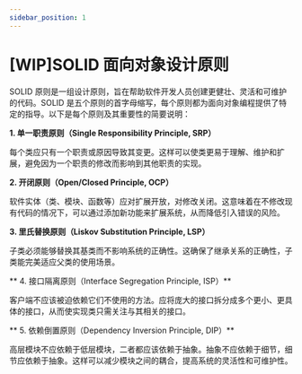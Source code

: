```yaml
---
sidebar_position: 1
---
```


# [WIP]SOLID 面向对象设计原则

SOLID 原则是一组设计原则，旨在帮助软件开发人员创建更健壮、灵活和可维护的代码。SOLID 是五个原则的首字母缩写，每个原则都为面向对象编程提供了特定的指导。以下是每个原则及其重要性的简要说明：

**1. 单一职责原则（Single Responsibility Principle, SRP）**

每个类应只有一个职责或原因导致其变更。这样可以使类更易于理解、维护和扩展，避免因为一个职责的修改而影响到其他职责的实现。

**2. 开闭原则（Open/Closed Principle, OCP）**

软件实体（类、模块、函数等）应对扩展开放，对修改关闭。这意味着在不修改现有代码的情况下，可以通过添加新功能来扩展系统，从而降低引入错误的风险。

**3. 里氏替换原则（Liskov Substitution Principle, LSP）**

子类必须能够替换其基类而不影响系统的正确性。这确保了继承关系的正确性，子类能完美适应父类的使用场景。

** 4. 接口隔离原则（Interface Segregation Principle, ISP）**

客户端不应该被迫依赖它们不使用的方法。应将庞大的接口拆分成多个更小、更具体的接口，从而使实现类只需关注与其相关的接口。

** 5. 依赖倒置原则（Dependency Inversion Principle, DIP）**

高层模块不应依赖于低层模块，二者都应该依赖于抽象。抽象不应依赖于细节，细节应依赖于抽象。这样可以减少模块之间的耦合，提高系统的灵活性和可维护性。